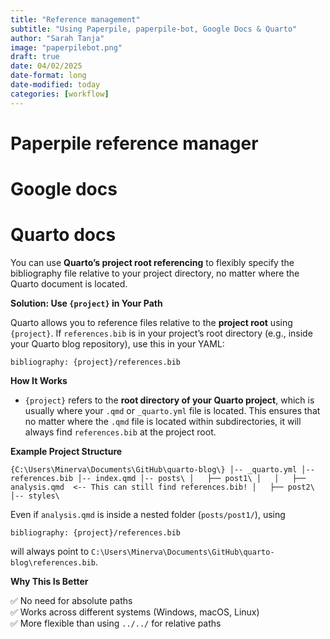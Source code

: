 ```yaml
---
title: "Reference management"
subtitle: "Using Paperpile, paperpile-bot, Google Docs & Quarto"
author: "Sarah Tanja"
image: "paperpilebot.png"
draft: true
date: 04/02/2025
date-format: long
date-modified: today
categories: [workflow]
---
```


# Paperpile reference manager

# Google docs

# Quarto docs

You can use **Quarto's project root referencing** to flexibly specify the bibliography file relative to your project directory, no matter where the Quarto document is located.

**Solution: Use `{project}` in Your Path**

Quarto allows you to reference files relative to the **project root** using `{project}`. If `references.bib` is in your project’s root directory (e.g., inside your Quarto blog repository), use this in your YAML:

`bibliography: {project}/references.bib`

**How It Works**

-   `{project}` refers to the **root directory of your Quarto project**, which is usually where your `.qmd` or `_quarto.yml` file is located. This ensures that no matter where the `.qmd` file is located within subdirectories, it will always find `references.bib` at the project root.

**Example Project Structure**

`{C:\Users\Minerva\Documents\GitHub\quarto-blog\} │-- _quarto.yml │-- references.bib │-- index.qmd │-- posts\ │   ├── post1\ │   │   ├── analysis.qmd  <-- This can still find references.bib! │   ├── post2\ │-- styles\`

Even if `analysis.qmd` is inside a nested folder (`posts/post1/`), using

`bibliography: {project}/references.bib`

will always point to `C:\Users\Minerva\Documents\GitHub\quarto-blog\references.bib`.

**Why This Is Better**

✅ No need for absolute paths\
✅ Works across different systems (Windows, macOS, Linux)\
✅ More flexible than using `../../` for relative paths
